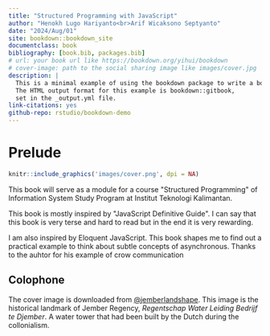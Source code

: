 ```yaml
--- 
title: "Structured Programming with JavaScript"
author: "Henokh Lugo Hariyanto<br>Arif Wicaksono Septyanto"
date: "2024/Aug/01"
site: bookdown::bookdown_site
documentclass: book
bibliography: [book.bib, packages.bib]
# url: your book url like https://bookdown.org/yihui/bookdown
# cover-image: path to the social sharing image like images/cover.jpg
description: |
  This is a minimal example of using the bookdown package to write a book.
  The HTML output format for this example is bookdown::gitbook,
  set in the _output.yml file.
link-citations: yes
github-repo: rstudio/bookdown-demo
---
```


# Prelude {-}

```r
knitr::include_graphics('images/cover.png', dpi = NA)
```

This book will serve as a module for a course \"Structured Programming\"
of Information System Study Program at Institut Teknologi Kalimantan.

This book is mostly inspired by \"JavaScript Definitive Guide\".
I can say that this book is very terse and hard to read but
in the end it is very rewarding.

I am also inspired by Eloquent JavaScript. This book shapes me
to find out a practical example to think about subtle concepts
of asynchronous. Thanks to the auhtor for his example of crow communication

## Colophone {-}

The cover image is downloaded from [\@jemberlandshape](https://www.instagram.com/p/B7Ad0_jAnz9/). 
This image is the historical landmark of Jember Regency, 
*Regentschap Water Leiding Bedrijf te Djember*.
A water tower that had been built by the Dutch
during the collonialism.


<!-- :::: {style="display: flex;"}

::: {.column width="100%"}

:::

::: {width="20%"}
<img src=./images/cover.png width=500>
:::

:::: -->


